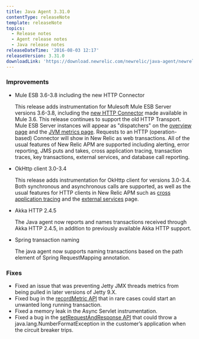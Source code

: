 ```yaml
---
title: Java Agent 3.31.0
contentType: releaseNote
template: releaseNote
topics:
  - Release notes
  - Agent release notes
  - Java release notes
releaseDateTime: '2016-08-03 12:17'
releaseVersion: 3.31.0
downloadLink: 'https://download.newrelic.com/newrelic/java-agent/newrelic-agent/3.31.0/'
---
```


### Improvements

* Mule ESB 3.6-3.8 including the new HTTP Connector

  This release adds instrumentation for Mulesoft Mule ESB Server versions 3.6-3.8, including the [new HTTP Connector](https://docs.mulesoft.com/mule-user-guide/v/3.6/migrating-to-the-new-http-connector) made available in Mule 3.6. This release continues to support the old HTTP Transport. Mule ESB Server instances will appear as "dispatchers" on the [overview page](https://docs.newrelic.com/docs/apm/applications-menu/monitoring/apm-overview-page) and the [JVM metrics page](https://docs.newrelic.com/docs/apm/applications-menu/monitoring/jvm-metrics-page). Requests to an HTTP (operation-based) Connector will show in New Relic as web transactions. All of the usual features of New Relic APM are supported including alerting, error reporting, JMS puts and takes, cross application tracing, transaction traces, key transactions, external services, and database call reporting.
* OkHttp client 3.0-3.4

  This release adds instrumentation for OkHttp client for versions 3.0-3.4. Both synchronous and asynchronous calls are supported, as well as the usual features for HTTP clients in New Relic APM such as [cross application tracing](https://docs.newrelic.com/docs/apm/transactions/cross-application-traces/cross-application-tracing) and the [external services](https://docs.newrelic.com/docs/apm/applications-menu/monitoring/external-services-page) page.
* Akka HTTP 2.4.5

  The Java agent now reports and names transactions received through Akka HTTP 2.4.5, in addition to previously available Akka HTTP support.
* Spring transaction naming

  The java agent now supports naming transactions based on the path element of Spring RequestMapping annotation.

### Fixes

* Fixed an issue that was preventing Jetty JMX threads metrics from being pulled in later versions of Jetty 9.X.
* Fixed bug in the [recordMetric API](http://newrelic.github.io/java-agent-api/javadoc/com/newrelic/api/agent/MetricAggregator.html#recordMetric(java.lang.String,%20float)) that in rare cases could start an unwanted long running transaction.
* Fixed a memory leak in the Async Servlet instrumentation.
* Fixed a bug in the [setRequestAndResponse API](http://newrelic.github.io/java-agent-api/javadoc/com/newrelic/api/agent/NewRelic.html#setRequestAndResponse(com.newrelic.api.agent.Request,%20com.newrelic.api.agent.Response)) that could throw a java.lang.NumberFormatException in the customer’s application when the circuit breaker trips.
